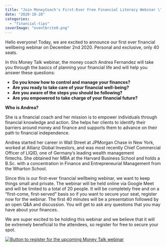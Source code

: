 ```yaml
---
title: "Join MoneyCoach's First-Ever Free Financial Literacy Webinar \"Money Talk\" With Andrea Fernandez"
date: "2020-10-28"
categories: 
  - "financial-tips"
coverImage: "eventbrite0.png"
---
```


Hello everyone! Today, we are excited to announce our first ever financial wellbeing webinar on December 2nd 2020. Personal and exclusive, only 40 seats.

In this Money Talk webinar, the money coach Andrea Fernandez will take you through the basics of planning your financial life and will help you answer these questions:

- **Do you know how to control and manage your finances?**
- **Are you ready to take care of your financial well-being?**
- **Are you aware of the steps you should be following?**
- **Are you empowered to take charge of your financial future?**

**Who is Andrea?**

She is a financial coach and her mission is to empower individuals through financial knowledge and action. She helps her clients to identify their barriers around money and finance and supports them to advance on their path to financial independence. 

Andrea started her career in Wall Street at JPMorgan Chase in New York, worked at Allianz Global Investors, and was most recently Chief Commercial Officer of LIQID, one of Germany’s leading wealth management fintechs. She obtained her MBA at the Harvard Business School and holds a B.Sc. with a concentration in Finance and Entrepreneurial Management from the Wharton School. 

Since this is our first-ever financial wellbeing webinar, we want to keep things small and private. The webinar will be held online via Google Meet and will be limited to a total of 20 people. It will be completely free and on a “first-come, first-served” basis so if you want to secure your seat, register now for the webinar. The first 40 minutes will be a presentation followed by an open Q&A and discussion. You will get to ask any questions that you may have about your finances.

We are super excited to be holding this webinar and we believe that it will be extremely beneficial to the attendees, so register for free to secure your spot.

[![Button to register for the upcoming Money Talk webinar](images/button.png)](https://www.eventbrite.com/e/money-talk-with-andrea-fernandez-by-moneycoach-ai-financial-wellness-tickets-126962854315)
